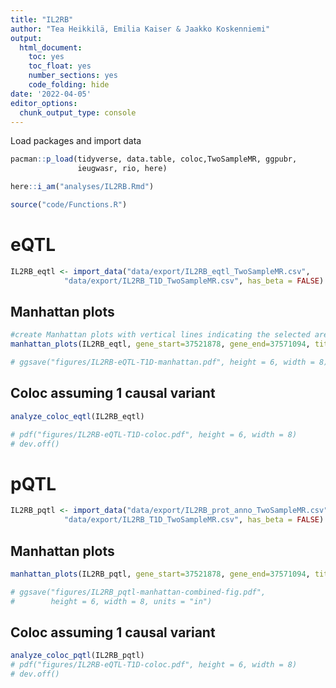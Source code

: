 ---
title: "IL2RB"
author: "Tea Heikkilä, Emilia Kaiser & Jaakko Koskenniemi"
output:
  html_document:
    toc: yes
    toc_float: yes
    number_sections: yes
    code_folding: hide
date: '2022-04-05'
editor_options: 
  chunk_output_type: console
---

Load packages and import data
```{r}
pacman::p_load(tidyverse, data.table, coloc,TwoSampleMR, ggpubr, 
               ieugwasr, rio, here)

here::i_am("analyses/IL2RB.Rmd")

source("code/Functions.R")
```


# eQTL


```{r}

IL2RB_eqtl <- import_data("data/export/IL2RB_eqtl_TwoSampleMR.csv",
            "data/export/IL2RB_T1D_TwoSampleMR.csv", has_beta = FALSE)

```

## Manhattan plots
```{r}
#create Manhattan plots with vertical lines indicating the selected area (see below 2.4)
manhattan_plots(IL2RB_eqtl, gene_start=37521878, gene_end=37571094, title = "IL2RB")

# ggsave("figures/IL2RB-eQTL-T1D-manhattan.pdf", height = 6, width = 8)

```

## Coloc assuming 1 causal variant
```{r}
analyze_coloc_eqtl(IL2RB_eqtl)

# pdf("figures/IL2RB-eQTL-T1D-coloc.pdf", height = 6, width = 8)
# dev.off()
```


# pQTL

```{r}
IL2RB_pqtl <- import_data("data/export/IL2RB_prot_anno_TwoSampleMR.csv",
            "data/export/IL2RB_T1D_TwoSampleMR.csv", has_beta = FALSE)

```


## Manhattan plots
```{r}
manhattan_plots(IL2RB_pqtl, gene_start=37521878, gene_end=37571094, title = "IL2RB")

# ggsave("figures/IL2RB_pqtl-manhattan-combined-fig.pdf", 
#        height = 6, width = 8, units = "in")
```

## Coloc assuming 1 causal variant
```{r}
analyze_coloc_pqtl(IL2RB_pqtl)
# pdf("figures/IL2RB-eQTL-T1D-coloc.pdf", height = 6, width = 8)
# dev.off()
```



